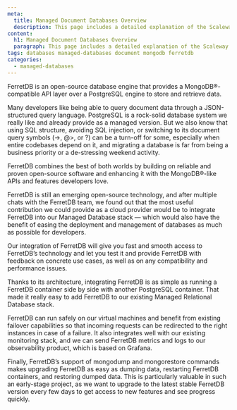 ```yaml
---
meta:
  title: Managed Document Databases Overview
  description: This page includes a detailed explanation of the Scaleway Document Database product.
content:
  h1: Managed Document Databases Overview
  paragraph: This page includes a detailed explanation of the Scaleway Document Database product.
tags: databases managed-databases document mongodb ferretdb
categories:
  - managed-databases
---
```


FerretDB is an open-source database engine that provides a MongoDB®-compatible API layer over a PostgreSQL engine to store and retrieve data.



Many developers like being able to query document data through a JSON-structured query language. PostgreSQL is a rock-solid database system we really like and already provide as a managed version. But we also know that using SQL structure, avoiding SQL injection, or switching to its document query symbols (→, @>, or ?) can be a turn-off for some, especially when entire codebases depend on it, and migrating a database is far from being a business priority or a de-stressing weekend activity.

FerretDB combines the best of both worlds by building on reliable and proven open-source software and enhancing it with the MongoDB®-like APIs and features developers love.

FerretDB is still an emerging open-source technology, and after multiple chats with the FerretDB team, we found out that the most useful contribution we could provide as a cloud provider would be to integrate FerretDB into our Managed Database stack — which would also have the benefit of easing the deployment and management of databases as much as possible for developers.

Our integration of FerretDB will give you fast and smooth access to FerretDB’s technology and let you test it and provide FerretDB with feedback on concrete use cases, as well as on any compatibility and performance issues.

Thanks to its architecture, integrating FerretDB is as simple as running a FerretDB container side by side with another PostgreSQL container. That made it really easy to add FerretDB to our existing Managed Relational Database stack.


FerretDB can run safely on our virtual machines and benefit from existing failover capabilities so that incoming requests can be redirected to the right instances in case of a failure. It also integrates well with our existing monitoring stack, and we can send FerretDB metrics and logs to our observability product, which is based on Grafana.

Finally, FerretDB’s support of mongodump and mongorestore commands makes upgrading FerretDB as easy as dumping data, restarting FerretDB containers, and restoring dumped data. This is particularly valuable in such an early-stage project, as we want to upgrade to the latest stable FerretDB version every few days to get access to new features and see progress quickly.